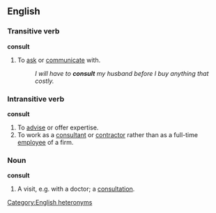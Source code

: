 ==English==
===Transitive verb===
'''consult'''
#To [[ask]] or [[communicate]] with.
#:''I will have to '''consult''' my husband before I buy anything that costly.''

===Intransitive verb===
'''consult'''
#To [[advise]] or offer expertise.
#To work as a [[consultant]] or [[contractor]] rather than as a full-time [[employee]] of a firm.

===Noun===
'''consult'''
#A visit, e.g. with a doctor; a [[consultation]].

[[Category:English heteronyms]]